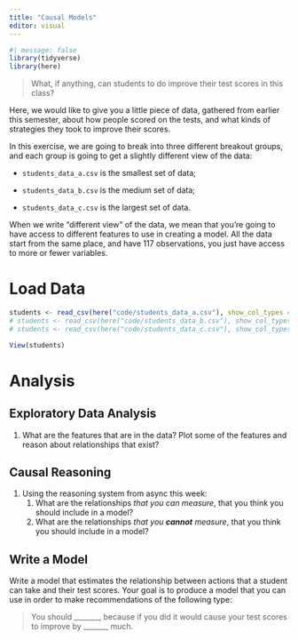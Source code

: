 ```yaml
---
title: "Causal Models"
editor: visual
---
```


```r
#| message: false
library(tidyverse)
library(here)
```

> What, if anything, can students to do improve their test scores in this class?

Here, we would like to give you a little piece of data, gathered from earlier this semester, about how people scored on the tests, and what kinds of strategies they took to improve their scores.

In this exercise, we are going to break into three different breakout groups, and each group is going to get a slightly different view of the data:

-   `students_data_a.csv` is the smallest set of data;

-   `students_data_b.csv` is the medium set of data;

-   `students_data_c.csv` is the largest set of data.

When we write "different view" of the data, we mean that you're going to have access to different features to use in creating a model. All the data start from the same place, and have 117 observations, you just have access to more or fewer variables.

# Load Data

```r
students <- read_csv(here("code/students_data_a.csv"), show_col_types = FALSE)
# students <- read_csv(here("code/students_data_b.csv"), show_col_types = FALSE)
# students <- read_csv(here("code/students_data_c.csv"), show_col_types = FALSE)
```

```r
View(students)
```

# Analysis

## Exploratory Data Analysis

1.  What are the features that are in the data? Plot some of the features and reason about relationships that exist?

## Causal Reasoning

1.  Using the reasoning system from async this week:
    1.  What are the relationships *that you can measure*, that you think you should include in a model?
    2.  What are the relationships *that you **cannot** measure*, that you think you should include in a model?

## Write a Model

Write a model that estimates the relationship between actions that a student can take and their test scores. Your goal is to produce a model that you can use in order to make recommendations of the following type:

> You should \_\_\_\_\_\_\_, because if you did it would cause your test scores to improve by \_\_\_\_\_\_\_ much.
